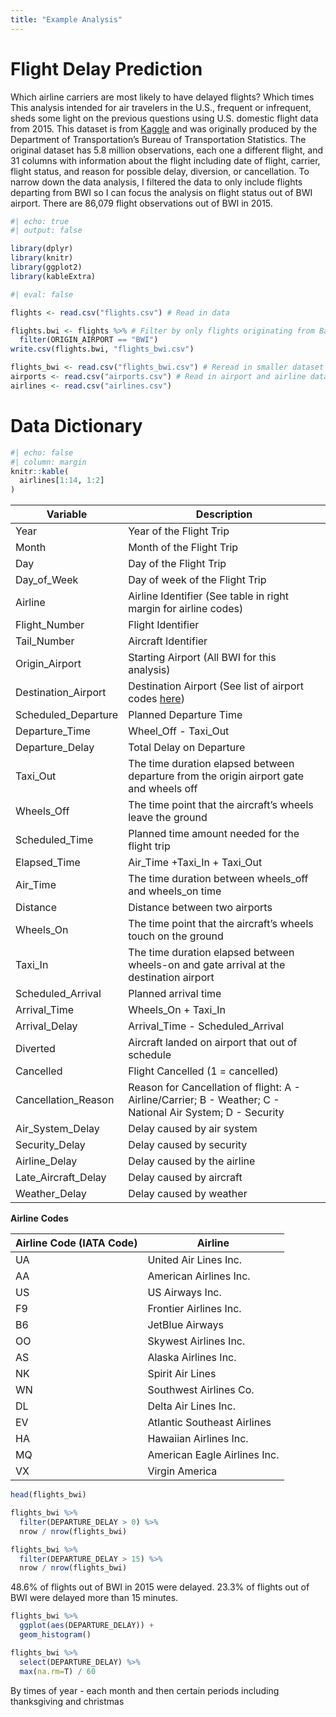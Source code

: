 ```yaml
---
title: "Example Analysis"
---
```


# **Flight Delay Prediction**

Which airline carriers are most likely to have delayed flights? Which times This analysis intended for air travelers in the U.S., frequent or infrequent, sheds some light on the previous questions using U.S. domestic flight data from 2015. This dataset is from [Kaggle](https://www.kaggle.com/datasets/usdot/flight-delays?select=flights.csv) and was originally produced by the Department of Transportation's Bureau of Transportation Statistics. The original dataset has 5.8 million observations, each one a different flight, and 31 columns with information about the flight including date of flight, carrier, flight status, and reason for possible delay, diversion, or cancellation. To narrow down the data analysis, I filtered the data to only include flights departing from BWI so I can focus the analysis on flight status out of BWI airport. There are 86,079 flight observations out of BWI in 2015.

```r
#| echo: true
#| output: false

library(dplyr)
library(knitr)
library(ggplot2)
library(kableExtra)
```

```r
#| eval: false

flights <- read.csv("flights.csv") # Read in data

flights.bwi <- flights %>% # Filter by only flights originating from Baltimore
  filter(ORIGIN_AIRPORT == "BWI")
write.csv(flights.bwi, "flights_bwi.csv")
```

```r
flights_bwi <- read.csv("flights_bwi.csv") # Reread in smaller dataset
airports <- read.csv("airports.csv") # Read in airport and airline data
airlines <- read.csv("airlines.csv")
```

# Data Dictionary

```r
#| echo: false
#| column: margin
knitr::kable(
  airlines[1:14, 1:2]
)
```

| Variable            | Description                                                                                                                     |
|-----------------------|------------------------------------------------|
| Year                | Year of the Flight Trip                                                                                                         |
| Month               | Month of the Flight Trip                                                                                                        |
| Day                 | Day of the Flight Trip                                                                                                          |
| Day_of_Week         | Day of week of the Flight Trip                                                                                                  |
| Airline             | Airline Identifier (See table in right margin for airline codes)                                                                |
| Flight_Number       | Flight Identifier                                                                                                               |
| Tail_Number         | Aircraft Identifier                                                                                                             |
| Origin_Airport      | Starting Airport (All BWI for this analysis)                                                                                    |
| Destination_Airport | Destination Airport (See list of airport codes [here](https://www.nationsonline.org/oneworld/IATA_Codes/airport_code_list.htm)) |
| Scheduled_Departure | Planned Departure Time                                                                                                          |
| Departure_Time      | Wheel_Off - Taxi_Out                                                                                                            |
| Departure_Delay     | Total Delay on Departure                                                                                                        |
| Taxi_Out            | The time duration elapsed between departure from the origin airport gate and wheels off                                         |
| Wheels_Off          | The time point that the aircraft's wheels leave the ground                                                                      |
| Scheduled_Time      | Planned time amount needed for the flight trip                                                                                  |
| Elapsed_Time        | Air_Time +Taxi_In + Taxi_Out                                                                                                    |
| Air_Time            | The time duration between wheels_off and wheels_on time                                                                         |
| Distance            | Distance between two airports                                                                                                   |
| Wheels_On           | The time point that the aircraft's wheels touch on the ground                                                                   |
| Taxi_In             | The time duration elapsed between wheels-on and gate arrival at the destination airport                                         |
| Scheduled_Arrival   | Planned arrival time                                                                                                            |
| Arrival_Time        | Wheels_On + Taxi_In                                                                                                             |
| Arrival_Delay       | Arrival_Time - Scheduled_Arrival                                                                                                |
| Diverted            | Aircraft landed on airport that out of schedule                                                                                 |
| Cancelled           | Flight Cancelled (1 = cancelled)                                                                                                |
| Cancellation_Reason | Reason for Cancellation of flight: A - Airline/Carrier; B - Weather; C - National Air System; D - Security                      |
| Air_System_Delay    | Delay caused by air system                                                                                                      |
| Security_Delay      | Delay caused by security                                                                                                        |
| Airline_Delay       | Delay caused by the airline                                                                                                     |
| Late_Aircraft_Delay | Delay caused by aircraft                                                                                                        |
| Weather_Delay       | Delay caused by weather                                                                                                         |

**Airline** **Codes**

| Airline Code (IATA Code) | Airline                      |
|--------------------------|------------------------------|
| UA                       | United Air Lines Inc.        |
| AA                       | American Airlines Inc.       |
| US                       | US Airways Inc.              |
| F9                       | Frontier Airlines Inc.       |
| B6                       | JetBlue Airways              |
| OO                       | Skywest Airlines Inc.        |
| AS                       | Alaska Airlines Inc.         |
| NK                       | Spirit Air Lines             |
| WN                       | Southwest Airlines Co.       |
| DL                       | Delta Air Lines Inc.         |
| EV                       | Atlantic Southeast Airlines  |
| HA                       | Hawaiian Airlines Inc.       |
| MQ                       | American Eagle Airlines Inc. |
| VX                       | Virgin America               |

```r
head(flights_bwi)

flights_bwi %>% 
  filter(DEPARTURE_DELAY > 0) %>% 
  nrow / nrow(flights_bwi)

flights_bwi %>% 
  filter(DEPARTURE_DELAY > 15) %>% 
  nrow / nrow(flights_bwi)
```

48.6% of flights out of BWI in 2015 were delayed. 23.3% of flights out of BWI were delayed more than 15 minutes.

```r
flights_bwi %>% 
  ggplot(aes(DEPARTURE_DELAY)) +
  geom_histogram()

flights_bwi %>% 
  select(DEPARTURE_DELAY) %>% 
  max(na.rm=T) / 60
```

By times of year - each month and then certain periods including thanksgiving and christmas
